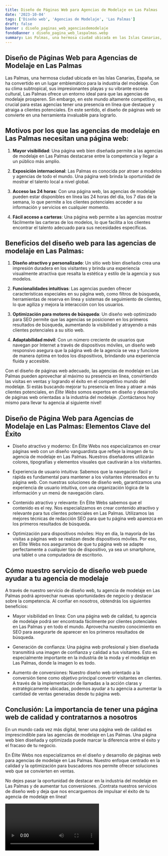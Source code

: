 ```yaml
---
title: Diseño de Páginas Web para Agencias de Modelaje en Las Palmas
date: '2023-10-04'
tags: ['Diseño web', 'Agencias de Modelaje', 'Las Palmas']
draft: false
banner : diseño_paginas_web_agenciasdemodelaje
fondoBanner : diseño_pagina_web_laspalmas.webp
summary: Las Palmas, una hermosa ciudad ubicada en las Islas Canarias, España, se ha convertido en un lugar emblemático para la industria del modelaje. Con su clima subtropical, sus impresionantes playas y su vibrante escena cultural, Las Palmas ofrece un entorno ideal para que las agencias de modelaje prosperen. Sin embargo, en este mundo altamente competitivo, es crucial para estas agencias tener una presencia en línea que destaque y atraiga a clientes potenciales. En este sentido, el diseño de páginas web se convierte en una herramienta invaluable para lograrlo.
---
```


## Diseño de Páginas Web para Agencias de Modelaje en Las Palmas

Las Palmas, una hermosa ciudad ubicada en las Islas Canarias, España, se ha convertido en un lugar emblemático para la industria del modelaje. Con su clima subtropical, sus impresionantes playas y su vibrante escena cultural, Las Palmas ofrece un entorno ideal para que las agencias de modelaje prosperen. Sin embargo, en este mundo altamente competitivo, es crucial para estas agencias tener una presencia en línea que destaque y atraiga a clientes potenciales. En este sentido, el diseño de páginas web se convierte en una herramienta invaluable para lograrlo.

## Motivos por los que las agencias de modelaje en Las Palmas necesitan una página web:

1. **Mayor visibilidad**: Una página web bien diseñada permite a las agencias de modelaje en Las Palmas destacarse entre la competencia y llegar a un público más amplio.

2. **Exposición internacional**: Las Palmas es conocida por atraer a modelos y agencias de todo el mundo. Una página web brinda la oportunidad de mostrar el talento local a nivel global.

3. **Acceso las 24 horas**: Con una página web, las agencias de modelaje pueden estar disponibles en línea las 24 horas del día, los 7 días de la semana, lo que permite a los clientes potenciales acceder a su información y servicios en cualquier momento.

4. **Fácil acceso a carteras**: Una página web permite a las agencias mostrar fácilmente las carteras de los modelos, lo que facilita a los clientes encontrar el talento adecuado para sus necesidades específicas.

## Beneficios del diseño web para las agencias de modelaje en Las Palmas:

1. **Diseño atractivo y personalizado**: Un sitio web bien diseñado crea una impresión duradera en los visitantes y brinda una experiencia visualmente atractiva que resalta la estética y estilo de la agencia y sus modelos.

2. **Funcionalidades intuitivas**: Las agencias pueden ofrecer características especiales en su página web, como filtros de búsqueda, herramientas de reserva en línea y sistemas de seguimiento de clientes, lo que agiliza y mejora la interacción con los usuarios.

3. **Optimización para motores de búsqueda**: Un diseño web optimizado para SEO permite que las agencias se posicionen en los primeros resultados de búsqueda, aumentando la visibilidad y atrayendo a más clientes potenciales a su sitio web.

4. **Adaptabilidad móvil**: Con un número creciente de usuarios que navegan por Internet a través de dispositivos móviles, un diseño web responsivo asegura que la página web de la agencia se vea y funcione de manera óptima en todos los dispositivos, brindando una experiencia fluida y accesible.

Con el diseño de páginas web adecuado, las agencias de modelaje en Las Palmas pueden aprovechar al máximo su presencia en línea, convirtiendo las visitas en ventas y logrando el éxito en el competitivo mundo del modelaje. Si estás buscando mejorar tu presencia en línea y atraer a más clientes potenciales, en *Élite Webs* somos expertos en diseño y desarrollo de páginas web orientadas a la industria del modelaje. ¡Contáctanos hoy mismo para llevar tu agencia al siguiente nivel!

<GifSeo />

<Cta />

## Diseño de Página Web para Agencias de Modelaje en Las Palmas: Elementos Clave del Éxito

- Diseño atractivo y moderno: En Élite Webs nos especializamos en crear páginas web con un diseño vanguardista que refleje la imagen de tu agencia de modelaje en Las Palmas. Nuestros diseñadores utilizarán colores, tipografías y elementos visuales que cautivarán a los visitantes.

- Experiencia de usuario intuitiva: Sabemos que la navegación fácil y rápida es fundamental para mantener a los visitantes interesados en tu página web. Con nuestras soluciones de diseño web, garantizamos una experiencia de usuario intuitiva, con una organización lógica de la información y un menú de navegación claro.

- Contenido atractivo y relevante: En Élite Webs sabemos que el contenido es el rey. Nos especializamos en crear contenido atractivo y relevante para tus clientes potenciales en Las Palmas. Utilizamos las mejores técnicas de redacción SEO para que tu página web aparezca en los primeros resultados de búsqueda.

- Optimización para dispositivos móviles: Hoy en día, la mayoría de las visitas a páginas web se realizan desde dispositivos móviles. Por eso, en Élite Webs nos aseguramos de que tu página web se adapte perfectamente a cualquier tipo de dispositivo, ya sea un smartphone, una tablet o una computadora de escritorio.

## Cómo nuestro servicio de diseño web puede ayudar a tu agencia de modelaje

A través de nuestro servicio de diseño web, tu agencia de modelaje en Las Palmas podrá aprovechar nuevas oportunidades de negocio y destacar sobre la competencia. Al confiar en nosotros, obtendrás los siguientes beneficios:

- Mayor visibilidad en línea: Con una página web de calidad, tu agencia de modelaje podrá ser encontrada fácilmente por clientes potenciales en Las Palmas y en todo el mundo. Aprovecha nuestro conocimiento en SEO para asegurarte de aparecer en los primeros resultados de búsqueda.

- Generación de confianza: Una página web profesional y bien diseñada transmitirá una imagen de confianza y calidad a tus visitantes. Esto es especialmente importante en la industria de la moda y el modelaje en Las Palmas, donde la imagen lo es todo.

- Aumento de conversiones: Nuestro diseño web orientado a la conversión tiene como objetivo principal convertir visitantes en clientes. A través de la implementación de llamadas a la acción claras y estratégicamente ubicadas, podemos ayudar a tu agencia a aumentar la cantidad de ventas generadas desde tu página web.

## Conclusión: La importancia de tener una página web de calidad y contratarnos a nosotros

En un mundo cada vez más digital, tener una página web de calidad es imprescindible para las agencias de modelaje en Las Palmas. Una página web bien diseñada y optimizada puede marcar la diferencia entre el éxito y el fracaso de tu negocio.

En Élite Webs nos especializamos en el diseño y desarrollo de páginas web para agencias de modelaje en Las Palmas. Nuestro enfoque centrado en la calidad y la optimización para buscadores nos permite ofrecer soluciones web que se convierten en ventas.

No dejes pasar la oportunidad de destacar en la industria del modelaje en Las Palmas y de aumentar tus conversiones. ¡Contrata nuestros servicios de diseño web y deja que nos encarguemos de impulsar el éxito de tu agencia de modelaje en línea!

<Video />

<CtaBot job='Agencias de Modelaje' city='Las Palmas'/>

<Gmaps query='Las Palmas+españa+maps' />